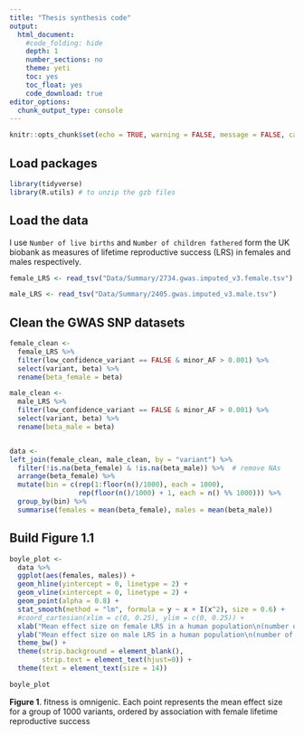 ```yaml
---
title: "Thesis synthesis code"
output:
  html_document:
    #code_folding: hide
    depth: 1
    number_sections: no
    theme: yeti
    toc: yes
    toc_float: yes
    code_download: true
editor_options:
  chunk_output_type: console
---
```


```r
knitr::opts_chunk$set(echo = TRUE, warning = FALSE, message = FALSE, cache = TRUE)
```

## Load packages

```r
library(tidyverse)
library(R.utils) # to unzip the gzb files

```

## Load the data

I use `Number of live births` and `Number of children fathered` form the UK biobank as measures of lifetime reproductive success (LRS) in females and males respectively. 

```r
female_LRS <- read_tsv("Data/Summary/2734.gwas.imputed_v3.female.tsv")

male_LRS <- read_tsv("Data/Summary/2405.gwas.imputed_v3.male.tsv")
```

## Clean the GWAS SNP datasets

```r
female_clean <-
  female_LRS %>% 
  filter(low_confidence_variant == FALSE & minor_AF > 0.001) %>%
  select(variant, beta) %>% 
  rename(beta_female = beta)

male_clean <-
  male_LRS %>% 
  filter(low_confidence_variant == FALSE & minor_AF > 0.001) %>% 
  select(variant, beta) %>% 
  rename(beta_male = beta) 


data <-
left_join(female_clean, male_clean, by = "variant") %>% 
  filter(!is.na(beta_female) & !is.na(beta_male)) %>%  # remove NAs
  arrange(beta_female) %>%
  mutate(bin = c(rep(1:floor(n()/1000), each = 1000), 
                 rep(floor(n()/1000) + 1, each = n() %% 1000))) %>%
  group_by(bin) %>%
  summarise(females = mean(beta_female), males = mean(beta_male))

```

## Build Figure 1.1

```r

boyle_plot <- 
  data %>%
  ggplot(aes(females, males)) +
  geom_hline(yintercept = 0, linetype = 2) +
  geom_vline(xintercept = 0, linetype = 2) +
  geom_point(alpha = 0.8) +
  stat_smooth(method = "lm", formula = y ~ x + I(x^2), size = 0.6) +
  #coord_cartesian(xlim = c(0, 0.25), ylim = c(0, 0.25)) +
  xlab("Mean effect size on female LRS in a human population\n(number of live births)") +
  ylab("Mean effect size on male LRS in a human population\n(number of children fathered)") + 
  theme_bw() +
  theme(strip.background = element_blank(),
        strip.text = element_text(hjust=0)) + 
  theme(text = element_text(size = 14))

boyle_plot
```

**Figure 1**. fitness is omnigenic. Each point represents the mean effect size for a group of 1000 variants, ordered by association with female lifetime reproductive success
